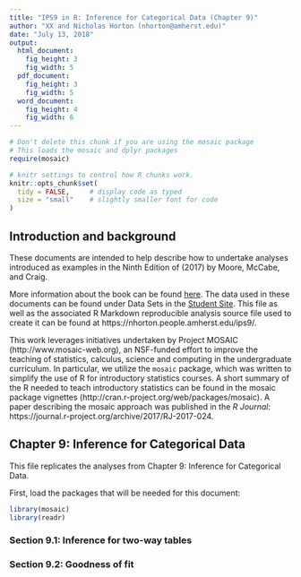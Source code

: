 ```yaml
---
title: "IPS9 in R: Inference for Categorical Data (Chapter 9)"
author: "XX and Nicholas Horton (nhorton@amherst.edu)"
date: "July 13, 2018"
output: 
  html_document:
    fig_height: 3
    fig_width: 5
  pdf_document:
    fig_height: 3
    fig_width: 5
  word_document:
    fig_height: 4
    fig_width: 6
---
```



```r
# Don't delete this chunk if you are using the mosaic package
# This loads the mosaic and dplyr packages
require(mosaic)
```

```r
# knitr settings to control how R chunks work.
knitr::opts_chunk$set(
  tidy = FALSE,     # display code as typed
  size = "small"    # slightly smaller font for code
)
```

## Introduction and background 

These documents are intended to help describe how to undertake analyses introduced 
as examples in the Ninth Edition of \emph{Introduction to the Practice of Statistics} (2017) by Moore, McCabe, and Craig.

More information about the book can be found [here](https://macmillanlearning.com/Catalog/product/introductiontothepracticeofstatistics-ninthedition-moore).
The data used in these documents can be found under Data Sets in the [Student Site](https://www.macmillanlearning.com/catalog/studentresources/ips9e?_ga=2.29224888.526668012.1531487989-1209447309.1529940008#). This
file as well as the associated R Markdown reproducible analysis source file used to create it can be found at https://nhorton.people.amherst.edu/ips9/.

This work leverages initiatives undertaken by Project MOSAIC (http://www.mosaic-web.org), an NSF-funded effort to improve the teaching of statistics, calculus, science and computing in the undergraduate curriculum. In particular, we utilize the `mosaic` package, which was written to simplify the use of R for introductory statistics courses. A short summary of the R needed to teach introductory statistics can be found in the mosaic package vignettes (http://cran.r-project.org/web/packages/mosaic).  A paper describing the mosaic approach was published in the *R Journal*: https://journal.r-project.org/archive/2017/RJ-2017-024.
  
## Chapter 9: Inference for Categorical Data
This file replicates the analyses from Chapter 9: Inference for Categorical Data. 

First, load the packages that will be needed for this document: 
```r
library(mosaic)
library(readr)
```

### Section 9.1: Inference for two-way tables
### Section 9.2: Goodness of fit
